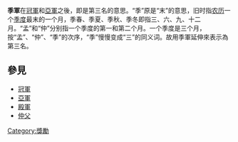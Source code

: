{{Unreferenced|time=2021-10-15T14:28:24+00:00}}
{{獎勵}}

'''季軍'''在[[冠軍|冠軍]]和[[亞軍|亞軍]]之後，即是第三名的意思。“季”原是“末”的意思，旧时指[[农历|农历]]一个[[季度|季度]]最末的一个月，季春、季夏、季秋、季冬即指三、六、九、十二月。“孟”和“仲”分别指一个季度的第一和第二个月。一个季度是三个月，按“孟”、“仲”、“季”的次序，“季”慢慢变成“三”的同义词。故用季軍延伸來表示為第三名。

==參見==
*[[冠軍|冠軍]]
*[[亞軍|亞軍]]
*[[殿軍|殿軍]]
*[[仲父|仲父]]
{{sport-stub}}
[[Category:獎勵|Category:獎勵]]